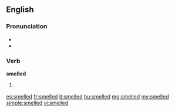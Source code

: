 ==English==

===Pronunciation===
* {{IPA|/ˈsmɛld/}}
* {{rhymes|ɛld}}

===Verb===
'''smelled'''

# {{past of|smell}}

[[es:smelled]]
[[fr:smelled]]
[[it:smelled]]
[[hu:smelled]]
[[mg:smelled]]
[[my:smelled]]
[[simple:smelled]]
[[vi:smelled]]